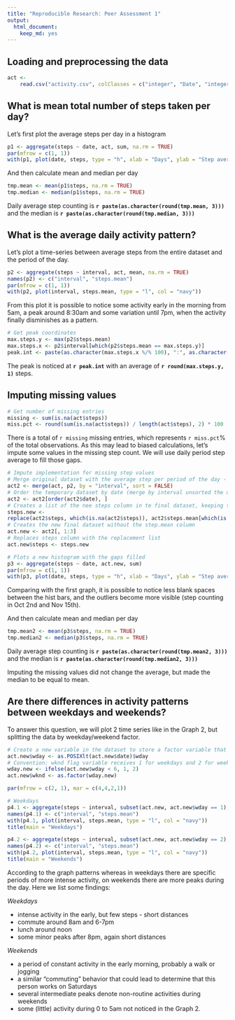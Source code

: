 ```yaml
---
title: "Reproducible Research: Peer Assessment 1"
output: 
  html_document:
    keep_md: yes
---
```



## Loading and preprocessing the data
```r
act <-
	read.csv("activity.csv", colClasses = c("integer", "Date", "integer"))
```

## What is mean total number of steps taken per day?
Let's first plot the average steps per day in a histogram
```r
p1 <- aggregate(steps ~ date, act, sum, na.rm = TRUE)
par(mfrow = c(1, 1))
with(p1, plot(date, steps, type = "h", xlab = "Days", ylab = "Step average", col = "navy"))
```

And then calculate mean and median per day
```r
tmp.mean <- mean(p1$steps, na.rm = TRUE)
tmp.median <- median(p1$steps, na.rm = TRUE)
```

Daily average step counting is **`r paste(as.character(round(tmp.mean, 3)))`** and the median is **`r paste(as.character(round(tmp.median, 3)))`**

## What is the average daily activity pattern?
Let's plot a time-series between average steps from the entire dataset and the period of the day.
```r
p2 <- aggregate(steps ~ interval, act, mean, na.rm = TRUE)
names(p2) <- c("interval", "steps.mean")
par(mfrow = c(1, 1))
with(p2, plot(interval, steps.mean, type = "l", col = "navy"))
```

From this plot it is possible to notice some activity early in the morning from 5am, a peak around 8:30am and some variation until 7pm, when the activity finally disminishes as a pattern.

```r
# Get peak coordinates
max.steps.y <- max(p2$steps.mean)
max.steps.x <- p2$interval[which(p2$steps.mean == max.steps.y)]
peak.int <- paste(as.character(max.steps.x %/% 100), ":", as.character(max.steps.x %% 100))
```


The peak is noticed at **`r peak.int`** with an average of **`r round(max.steps.y, 1)`** steps.

## Imputing missing values
```r
# Get number of missing entries
missing <- sum(is.na(act$steps))
miss.pct <- round(sum(is.na(act$steps)) / length(act$steps), 2) * 100

```

There is a total of `r missing` missing entries, which represents `r miss.pct`% of the total observations. As this may lead to biased calculations, let's impute some values in the missing step count. We will use daily period step average to fill those gaps.

```r

# Impute implementation for missing step values
# Merge original dataset with the average step per period of the day - these will be the default values for the gaps
act2 <- merge(act, p2, by = "interval", sort = FALSE)
# Order the temporary dataset by date (merge by interval unsorted the dataset, which could cause problems in the replacements)
act2 <- act2[order(act2$date), ]
# Creates a list of the nee steps column in te final dataset, keeping the existing values and replacing the missing ones by its corresponding period's step average
steps.new <-
replace(act2$steps, which(is.na(act2$steps)), act2$steps.mean[which(is.na(act2$steps))])
# Creates the new final dataset without the step.mean column
act.new <- act2[, 1:3]
# Replaces steps column with the replacement list
act.new$steps <- steps.new
```
```r
# Plots a new histogram with the gaps filled
p3 <- aggregate(steps ~ date, act.new, sum)
par(mfrow = c(1, 1))
with(p3, plot(date, steps, type = "h", xlab = "Days", ylab = "Step average", col = "navy"))

```

Comparing with the first graph, it is possible to notice less blank spaces between the hist bars, and the outliers become more visible (step counting in Oct 2nd and Nov 15th).


And then calculate mean and median per day
```r
tmp.mean2 <- mean(p3$steps, na.rm = TRUE)
tmp.median2 <- median(p3$steps, na.rm = TRUE)
```

Daily average step counting is **`r paste(as.character(round(tmp.mean2, 3)))`** and the median is **`r paste(as.character(round(tmp.median2, 3)))`**

Imputing the missing values did not change the average, but made the median to be equal to mean.

## Are there differences in activity patterns between weekdays and weekends?

To answer this question, we will plot 2 time series like in the Graph 2, but splitting the data by weekday/weekend factor.

```r
# Create a new variable in the dataset to store a factor variable that determines either the observation was taken in a weekday or weekend
act.new$wday <- as.POSIXlt(act.new$date)$wday
# Convention: wknd flag variable receives 1 for weekdays and 2 for weekends
wday.new <-	ifelse(act.new$wday < 6, 1, 2)
act.new$wknd <- as.factor(wday.new)

```
```r

par(mfrow = c(2, 1), mar = c(4,4,2,1))

# Weekdays
p4.1 <- aggregate(steps ~ interval, subset(act.new, act.new$wday == 1), mean, na.rm = TRUE)
names(p4.1) <- c("interval", "steps.mean")
with(p4.1, plot(interval, steps.mean, type = "l", col = "navy"))
title(main = "Weekdays")

p4.2 <- aggregate(steps ~ interval, subset(act.new, act.new$wday == 2), mean, na.rm = TRUE)
names(p4.2) <- c("interval", "steps.mean")
with(p4.2, plot(interval, steps.mean, type = "l", col = "navy"))
title(main = "Weekends")

```

According to the graph patterns whereas in weekdays there are specific periods of more intense activity, on weekends there are more peaks during the day. Here we list some findings:

*Weekdays*

* intense activity in the early, but few steps - short distances
* commute around 8am and 6-7pm
* lunch around noon
* some minor peaks after 8pm, again short distances

*Weekends*

* a period of constant activity in the early morning, probably a walk or jogging
* a similar "commuting" behavior that could lead to determine that this person works on Saturdays
* several intermediate peaks denote non-routine activities during weekends
* some (little) activity during 0 to 5am not noticed in the Graph 2.
